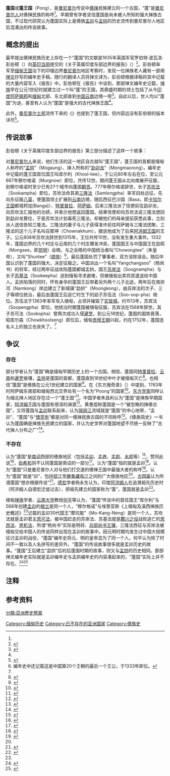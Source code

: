 {{multiple image
| align = right
| direction = horizontal
| header = 1835年罗伯特·波瓦洛·彭伯顿关于英属印度东部边界的报告中关于蓬国的介绍
| image1 = Report-on-Eastern-Frontier-of-British-India-109.jpg
| width1 = 160
| alt1 = 
| caption1 = 109页
| image2 = Report-on-Eastern-Frontier-of-British-India-110.jpg
| width2 = 150
| alt2 = 
| caption2 = 110页
| footer=
}}
'''蓬国'''或'''蓬王国'''（Pong），是[[曼尼普尔邦|曼尼普尔]]传说中[[傣族|傣]][[掸族|掸]]民族建立的一个古国，“蓬”是[[梅泰族|曼尼普尔人]]对傣掸民族的称呼<ref name="朱昌利" />{{rp|41}}。早期曾有学者坚信蓬国是尚未被人所知的强大掸族古国，不过现代研究认为蓬国实际上是傣族[[孟卯|孟卯]]与[[孟拱_(古国)|孟拱]]的历史流传到曼尼普尔人地区后混凑出的传说故事。

==概念的提出==

最早提出傣掸民族历史上存在一个“蓬国”的文献是1835年英国军官罗伯特·波瓦洛·彭伯顿（{{lang|en|Robert Boileau Pemberton}}）向[[东印度公司治下的印度|英印当局]]提交的《关于英属印度东部边界的报告》（{{lang|en|Report on the Eastern Frontier of British India}}）<ref name="何平">{{cite book |author=[[何平_(1956年)|何平]] |title=从云南到阿萨姆 傣-泰民族历史再考与重构 |location=[[昆明市|昆明]] |publisher=[[云南大学|云南大学]]出版社 |date=2001 |isbn=7-8106-8275-X }}</ref>{{rp|91}}。彭伯顿率军至[[贡榜王朝|缅甸王国]]治下的印缅边界[[曼尼普尔邦|曼尼普尔]]地区考察时，发现一位掸族老人藏有一部用[[傣绷文|掸文]]抄写的编年史手稿，随行的翻译人员将掸文译为{{le|曼尼普尔文|Meitei script}}，彭伯顿根据译稿将其中记载的大量内容写入《报告》中。彭伯顿在《报告》中谈到，那部掸文编年史记载，[[掸族|掸族]]早在公元1世纪时就建立过一个叫“蓬”的王国，其鼎盛时期的领土包括了从今[[印度|印度]][[阿萨姆邦|阿萨姆邦]]和[[缅甸|缅甸]]北部、东北部直到[[中华人民共和国|中国]][[云南省|云南]]边境一带<ref name="彭伯顿">{{cite book |author=Robert Boileau Pemberton |date=1966 |title=Report on the Eastern Frontier of British India |location=[[古瓦哈蒂|Guwahati]] |publisher=Department of Historical and Antiquarian Studies in Assam }}</ref>{{rp|108}}。自此以后，世人均以“蓬国”为谜，甚至有人认为“蓬国”是强大的古代掸族王国<ref name="哈威"/>{{rp|322}}。

此外，[[曼尼普尔土邦|曼尼普尔土邦]]流传下来的《{{le|曼尼普尔诸王编年史|Cheitharol Kumbaba}}》也提到了蓬王国，但内容远没有彭伯顿的版本详尽<ref>{{cite book |author=Saroj Nalini Arambam Parratt |title=The Court Chronicle Of The Kings Of Manipur: The Cheitharon Kumpapa |location=[[伦敦|London]] |publisher=[[劳特里奇|Routledge]] |date=2005 |isbn=0-203-44427-2 }}</ref>{{rp|29,41}}。

==传说故事==

彭伯顿《关于英属印度东部边界的报告》第三部分描述了这样一个故事：

对[[梅泰族|曼尼普尔人]]来说，他们生活的这一地区自古就叫“蓬王国”，蓬王国的首都是缅甸人称呼的“[[孟拱_(古国)|孟拱]]”（Mogaung）、掸人所称的“[[孟卯|勐卯龙]]”（Mongmaorong）。编年史中记载的蓬王国首位国王叫库尔利（Khool-liee），于公元80年左右在位，至公元667年穆尔格诺（Murgnow）即位，共传12世。期间蓬王国从北向南展开征服，到穆尔格诺时至少已有27个城市向蓬国[[朝贡|朝贡]]。777年穆尔格诺辞世，长子[[思可法|苏坎法]]（Sookampha）即位，苏坎法命其弟[[三隆法|三隆法]]（Samlongpha）率军四处远征，先向东征服[[八莫|八莫]]，使蓬国领土扩展到[[云南省|云南]]边境，随后西征巴沙国（Basa，即[[卡恰尔王国|卡恰尔王国]]都城邦加[Banga]）、[[特里普拉邦|特里普拉]]、[[阿萨姆邦|阿萨姆]]。后来三隆法派了信使前往勐卯龙，向苏坎法汇报他的功绩，并表示他想返回蓬国。结果信使却向苏坎法说三隆法想回到勐卯龙篡位，于是苏坎法计划毒死三隆法，却被他们的母亲提前获悉此事，立刻派人送信告知三隆法。三隆法的妻子与儿子获得准许前往阿萨姆与三隆法团聚，三隆法的这个儿子名叫召那坤（Chownakhum），据说他成为了后来[[阿洪姆王国|阿洪姆王国]]的王子。公元808年苏坎法辞世到1315年，王位共传10世，没有发生重大事件。1332年，蓬国边界的几个村庄与云南的几个村庄爆发冲突，蓬国国王与中国国王在勐熙（Mongsee，即[[昆明市|昆明]]）会晤。与之会晤的中国统治者叫“Chowongtee”（朱皇帝），又叫“Shuntee”（[[元顺帝|顺帝]]）<ref group="注">编年史中还记载这是中国第20个王朝的最后一个王公，于1333年即位。</ref>，最后蓬国处罚了肇事者，双方消除误会。随后中国认识到了蓬国的强大，决定征服之。中国派出一个名叫“Yangchangsoo”（杨尚书）的将军，经过两年征战攻陷蓬国都城孟拱。国王[[思任法|苏岸法]]（Soognampha）与长子[[思机法|苏基法]]（Sookeepha）逃到缅甸寻求避难，但被缅甸出卖将其遣送给中国人。孟拱陷落的同时，怀有身孕的蓬国王后带着另外两个儿子北逃，两年后在南拱河（Namkong）岸边建立了新城镇“勐拱”（Moongkong），由苏岸法的次子、三子等顺位统治，最后由蓬国王后逃亡时生下的幼子苏伍法（Soo-oop-pha）继位。苏伍法于1363年率军攻入缅甸，占领并摧毁了[[实皆|实皆城]]。约1513年，苏宾法（Soopengpha）即位，他统治时期蓬国被缅甸征服，苏宾法在1568年辞世。其子苏可法（Sookopha）曾两次成功入侵[[暹罗|暹罗]]。到公元18世纪，蓬国的国势衰落，昭库尔森（Chowkhoolseng）即位后，缅甸[[贡榜王朝|贡榜王朝]]兴起，约在1752年，蓬国连名义上的独立也丧失了。<ref name="彭伯顿" />{{rp|109-116}}

==争议==

===存在===

部分学者认为“蓬国”确是缅甸早期历史上的一个古国。{{le|威廉·威尔逊·亨特|William Wilson Hunter}}相信，蓬国同[[特里普拉邦|特里普拉]]、[[云南省|云南]]和[[暹罗|暹罗]]接壤，[[莫冈|孟拱]]是蓬国的首都，蓬国直到18世纪中叶才被缅甸灭亡<ref>{{cite book |author={{le|威廉·威尔逊·亨特|William Wilson Hunter|William Wilson Hunter}} |title=A Statistical Account of Assam |url=https://archive.org/details/astatisticalacc29huntgoog |location=[[加尔各答|Calcutta]] |publisher=Trübner & co. |date=1879 }}</ref>{{rp|339}}。{{le|阿瑟·珀夫斯·菲尔|Arthur Purves Phayre}}也相信“蓬国”是傣族在公元1世纪建立的国家<ref>{{cite book |author={{le|阿瑟·珀夫斯·菲尔|Arthur Purves Phayre|Arthur Purves Phayre}} |title=History of Burma, including Burma proper, Pegu, Taunga Tenasserim, and Arakan, from the earliest time to the end of the first war with British India |url=https://archive.org/details/historyofburma01phay |location=[[伦敦|London]] |publisher=Trübner & Co |date=1883 }}</ref>{{rp|12}}。{{le|亚历山大·达林普尔|Alexander Dalrymple}}在《东方搜奇录》（{{lang|en|Oriental Repertory}}）中提到，1763年时阿萨姆东南部和缅甸西北交界处有一个名为“Poong”的国家<ref name="哈威">{{cite book |author={{link-la|戈弗雷·埃里克·哈威|G. E. Harvey|G. E. Harvey}} |title=History of Burma: From the Earliest Times to 10 March 1824 |location=[[伦敦|London]] |publisher=Frank Cass & Co. Ltd |date=1925 }}</ref>{{rp|322}}。[[东方学|东方学家]]{{le|亨利·玉尔|Henry Yule}}同样认为缅北掸人地区存在过一个“蓬王国”<ref>{{cite book |author=H. R. Spearman |title=Gazetteer Of Burma  Vol.1 |location=[[德里|Delhi]] |publisher=Cultural Publishing House |date=1880 }}</ref>{{rp|174-175}}。中国学者朱昌利认为“蓬国”是掸族早期国家，[[阿洪姆王国|阿洪姆王国]]与蓬国有很深的渊源<ref name="朱昌利">{{cite journal |author=朱昌利 |date=1989 |title=掸族古代蓬国考 |journal=东南亚 |issue=4 }}</ref>{{rp|40}}。黄惠焜称蓬国是一个“被忽略的掸傣古国”，又将蓬国与[[孟卯|孟卯]]联系起来，认为[[瑞丽江|瑞丽江]]流域就是“蓬国”的中心地带，“孟卯”、“蓬国”与“[[憍赏弥_(东南亚)|憍赏弥]]”都是对同一傣掸民族古国的不同称呼<ref>{{cite journal |author=黄惠焜 |date=1985 |title=掸傣古国考 |journal=东南亚 |issue=3 }}</ref>{{rp|6}}。《傣族简史》一书认为蓬国确是掸族先民建立的国家，并认为史学界对蓬国地望不尽统一反映了“古代掸人分布之广”<ref>{{cite book |author1=傣族简史编写组 |author2=傣族简史修订本编写组 |title=傣族简史 |location=[[北京市|北京]] |publisher=[[民族出版社|民族出版社]] |date=2009 |isbn=7-105-08724-2 }}</ref>{{rp|10}}。

===不存在===

{{le|爱德华·哈珀·帕克|Edward Harper Parker}}认为“蓬国”是[[南诏|南诏]]西部的傣族地区（包括[[孟卯|孟卯]]、[[孟养|孟养]]、[[孟拱_(古国)|孟拱]]、[[木邦|木邦]]等）<ref>{{cite book |author={{le|爱德华·哈珀·帕克|Edward Harper Parker|Edward Harper Parker}} |title=Burma with special reference to her relations with China |url=https://archive.org/details/burmawithspecial00park |location=[[仰光|Rangoon]] |publisher=Rangoon Gazetee |date=1893 }}</ref>{{rp|23}}，{{le|詹姆斯·乔治·斯科特|James George Scott}}赞同此说<ref>{{cite book |author={{le|James George Scott|詹姆斯·乔治·斯科特|James George Scott}} |title=Gazetteer of Upper Burma and the Shan States |location=[[仰光|Rangoon]] |publisher=Government Printing, Burma |date=1900 }}</ref>{{rp|190}}，[[伯希和|伯希和]]则不认同蓬国是南诏的一部分<ref>{{cite journal |author=[[伯希和|Pelliot Paul]] |title=Deux itinéraires de Chine en Inde à la fin du VIIIe siècle |journal=Bulletin de l'École française d'Extrême-Orient |date=1904 |volume=4 |page=131-413 |doi=10.3406/befeo.1904.1299 }}</ref>{{rp|159-160}}。{{le|内伊·埃里亚斯|Ney Elias}}认为“蓬国”指的就是孟卯<ref name="埃里亚斯">{{cite book |author={{le|内伊·埃里亚斯|Ney Elias|Ney Elias}} |title=Introductory Sketch of the History of the Shans in Upper Burma and Western Yunnan |location=[[加尔各答|Calcutta]] |publisher=Foreign Department Press |date=1876 }}</ref>{{rp|29}}。{{le|托马斯·卡伦·霍德森|Thomas Callan Hodson}}认为“蓬国”只是曼尼普尔人对与他们打交道的傣掸王国中最强大者的称呼<ref>{{cite book |author={{le|托马斯·卡伦·霍德森|Thomas Callan Hodson|Thomas Callan Hodson}} |title=The Meitheis |url=https://archive.org/details/in.ernet.dli.2015.158175 |location=[[伦敦|London]] |publisher=David Nutt |date=1908 }}</ref>{{rp|114}}。{{link-la|戈弗雷·埃里克·哈威|G. E. Harvey}}认为“蓬国”就是“卯”，包括[[怒江|怒江]]至[[雅鲁藏布江|雅鲁藏布江]]之间的广大傣族地区<ref name="哈威"/>{{rp|322}}。[[方国瑜|方国瑜]]认为所谓蓬国“想亦根据传说”<ref>{{cite book |author=[[方国瑜|方国瑜]] |title=云南行省傣族史料编年 |location=[[昆明市|昆明]] |publisher=[[云南人民出版社|云南人民出版社]] |date=1958 }}</ref>{{rp|8}}。[[德宏傣族景颇族自治州|德宏]]学者杨永生认为，印度[[阿洪姆人|阿洪姆人]]在追溯祖先历史时（阿洪姆人自德宏迁徙过去），把祖先建立的国家称为“蓬”，蓬国就是孟卯<ref>{{cite book |author=杨永生 |chapter=关于“蓬国”的商榷 |title=勐卯弄傣族历史研究 |location=[[昆明市|昆明]] |publisher=[[云南民族出版社|云南民族出版社]] |date=2005 |isbn=7-5367-3158-2 |pages=231-244 }}</ref>{{rp|243}}。

缅甸[[掸族|掸族]]学者{{le|芒莱 (历史学家)|Sao Saimong|召·赛蒙·芒莱}}、[[云南大学|云南大学]]教授[[何平_(1956年)|何平]]等认为，“蓬国”传说中的首任国王“库尔利”与568年创建[[孟卯|孟卯]]的[[根仑与根兰|根兰]]是同一个人，“穆尔格诺”与埃里亚斯《上缅甸及滇西掸族历史概述》<ref name="埃里亚斯"/>记载的孟卯30代国王“摩坑能”（Mo-Kang-Neng）是同一个人，苏坎法就是孟卯君主[[思可法|思可法]]，被中国赶走的苏岸法、苏基法就是[[麓川之役|麓川之役]]战败逃亡的[[思任法|思昂法]]、[[思机法|思机法]]，所谓“杨尚书”实际是明将、[[兵部尚书|兵部尚书]][[王骥|王骥]]，三隆法西征与苏岸法被缅甸交给中国人的传说同样出现在孟卯的故事中。因元明时期均发生过中国大规模征讨孟卯的战役，“蓬国”编年史将元、明的皇帝混为了同一个人。何平认为除了时间不一致以及人名拼写的差异外，“蓬国”的传说故事很多就是孟卯历史的故事。“蓬国”王后建立“勐拱”后的后蓬国时期的故事，则又与[[孟拱_(古国)|孟拱]]的历史相同。那部掸文编年史实际就是孟卯编年史与孟拱编年史的内容凑起来的，“蓬国”实际上并不存在。<ref>{{cite book |author={{le|芒莱 (历史学家)|Sao Saimong|Sao Saimong Mangrai}} |title=The Shan States and the British Annexation |location=[[伊萨卡_(纽约州)|Ithaca, New York]] |publisher=[[康乃尔大学|Cornell University]] |date=1965 |isbn=978-0877270577 }}</ref>{{rp|34-36}}<ref>{{cite journal |author=[[何平_(1956年)|何平]] |date=1995 |title=蓬国：真实的历史还是虚幻的古国？──试解中缅傣掸民族历史上的“蓬国”之谜 |journal=云南社会科学 |issue=3 }}</ref>{{rp|76}}

==注释==
<references group="注" />

==参考资料==
{{reflist}}

[[Category:缅甸历史|Category:缅甸历史]]
[[Category:已不存在的亚洲国家|Category:已不存在的亚洲国家]]
[[分類:亞洲歷史懸案|分類:亞洲歷史懸案]]
[[Category:傣族史|Category:傣族史]]